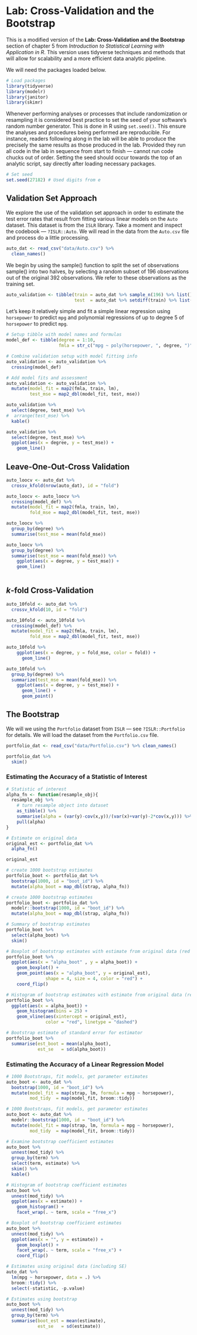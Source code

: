 # Lab: Cross-Validation and the Bootstrap

This is a modified version of the **Lab: Cross-Validation and the Bootstrap** section of chapter 5 from *Introduction to Statistical Learning with Application in R*. This version uses tidyverse techniques and methods that will allow for scalability and a more efficient data analytic pipeline.

We will need the packages loaded below.

```r
# Load packages
library(tidyverse)
library(modelr)
library(janitor)
library(skimr)
```

Whenever performing analyses or processes that include randomization or resampling it is considered best practice to set the seed of your software's random number generator. This is done in R using `set.seed()`. This ensure the analyses and procedures being performed are reproducible. For instance, readers following along in the lab will be able to produce the precisely the same results as those produced in the lab. Provided they run all code in the lab in sequence from start to finish --- cannot run code chucks out of order. Setting the seed should occur towards the top of an analytic script, say directly after loading necessary packages.

```r
# Set seed 
set.seed(27182) # Used digits from e
```

## Validation Set Approach

We explore the use of the validation set approach in order to estimate the test error rates that result from fitting various linear models on the `Auto` dataset. This dataset is from the `ISLR` library. Take a moment and inspect the codebook --- `?ISLR::Auto`. We will read in the data from the `Auto.csv` file and process do a little processing. 

```r
auto_dat <- read_csv("data/Auto.csv") %>% 
  clean_names()
```

We begin by using the sample() function to split the set of observations sample()
into two halves, by selecting a random subset of 196 observations out of the original 392 observations. We refer to these observations as the training set.

```r
auto_validation <- tibble(train = auto_dat %>% sample_n(196) %>% list(),
                          test  = auto_dat %>% setdiff(train) %>% list())
```

Let's keep it relatively simple and fit a simple linear regression using `horsepower` to predict `mpg` and polynomial regressions of up to degree 5 of `horsepower` to predict `mpg`. 

```r
# Setup tibble with model names and formulas
model_def <- tibble(degree = 1:10,
                    fmla = str_c("mpg ~ poly(horsepower, ", degree, ")"))

# Combine validation setup with model fitting info
auto_validation <- auto_validation %>% 
  crossing(model_def)

# Add model fits and assessment
auto_validation <- auto_validation %>% 
  mutate(model_fit = map2(fmla, train, lm),
         test_mse = map2_dbl(model_fit, test, mse))
```

```r
auto_validation %>% 
  select(degree, test_mse) %>% 
#  arrange(test_mse) %>% 
  kable()

auto_validation %>% 
  select(degree, test_mse) %>% 
  ggplot(aes(x = degree, y = test_mse)) +
    geom_line()
```


## Leave-One-Out-Cross Validation

```r
auto_loocv <- auto_dat %>% 
  crossv_kfold(nrow(auto_dat), id = "fold")

auto_loocv <- auto_loocv %>% 
  crossing(model_def) %>% 
  mutate(model_fit = map2(fmla, train, lm),
         fold_mse = map2_dbl(model_fit, test, mse))

auto_loocv %>% 
  group_by(degree) %>% 
  summarise(test_mse = mean(fold_mse))

auto_loocv %>% 
  group_by(degree) %>% 
  summarise(test_mse = mean(fold_mse)) %>% 
    ggplot(aes(x = degree, y = test_mse)) +
    geom_line()
  
```

## $k$-fold Cross-Validation

```r
auto_10fold <- auto_dat %>% 
  crossv_kfold(10, id = "fold")

auto_10fold <- auto_10fold %>% 
  crossing(model_def) %>% 
  mutate(model_fit = map2(fmla, train, lm),
         fold_mse = map2_dbl(model_fit, test, mse))

auto_10fold %>% 
    ggplot(aes(x = degree, y = fold_mse, color = fold)) +
      geom_line() 

auto_10fold %>% 
  group_by(degree) %>% 
  summarize(test_mse = mean(fold_mse)) %>%
    ggplot(aes(x = degree, y = test_mse)) +
      geom_line() +
      geom_point()
```

## The Bootstrap

We will we using the `Portfolio` dataset from `ISLR` --- see `?ISLR::Portfolio` for details. We will load the dataset from the `Portfolio.csv` file. 

```r
portfolio_dat <- read_csv("data/Portfolio.csv") %>% clean_names()
```

```r
portfolio_dat %>% 
  skim()
```

### Estimating the Accuracy of a Statistic of Interest


```r
# Statistic of interest
alpha_fn <- function(resample_obj){
  resample_obj %>% 
    # turn resample object into dataset
    as_tibble() %>% 
    summarise(alpha = (var(y)-cov(x,y))/(var(x)+var(y)-2*cov(x,y))) %>%
    pull(alpha)
}

# Estimate on original data
original_est <- portfolio_dat %>% 
  alpha_fn()

original_est
```

<!-- 
modelr must be specified in Rmarkdown for some reason
-->

```r
# create 1000 bootstrap estimates
portfolio_boot <- portfolio_dat %>% 
  bootstrap(1000, id = "boot_id") %>%  
  mutate(alpha_boot = map_dbl(strap, alpha_fn)) 
```


```r
# create 1000 bootstrap estimates
portfolio_boot <- portfolio_dat %>% 
  modelr::bootstrap(1000, id = "boot_id") %>%  
  mutate(alpha_boot = map_dbl(strap, alpha_fn)) 
```

```r
# Summary of bootstrap estimates
portfolio_boot %>% 
  select(alpha_boot) %>% 
  skim()
```

```r
# Boxplot of bootstrap estimates with estimate from original data (red X)
portfolio_boot %>% 
  ggplot(aes(x = "alpha_boot" , y = alpha_boot)) +
    geom_boxplot() +
    geom_point(aes(x = "alpha_boot", y = original_est), 
               shape = 4, size = 4, color = "red") +
    coord_flip() 
```

```r
# Histogram of bootstrap estimates with estimate from original data (red dashed line)
portfolio_boot %>% 
  ggplot(aes(x = alpha_boot)) +
    geom_histogram(bins = 25) +
    geom_vline(aes(xintercept = original_est),
               color = "red", linetype = "dashed")
```

```r
# Bootstrap estimate of standard error for estimator 
portfolio_boot %>% 
  summarise(est_boot = mean(alpha_boot),
            est_se   = sd(alpha_boot))
```


### Estimating the Accuracy of a Linear Regression Model

```r
# 1000 Bootstraps, fit models, get parameter estimates
auto_boot <- auto_dat %>% 
  bootstrap(1000, id = "boot_id") %>% 
  mutate(model_fit = map(strap, lm, formula = mpg ~ horsepower),
         mod_tidy  = map(model_fit, broom::tidy))
```

```r
# 1000 Bootstraps, fit models, get parameter estimates
auto_boot <- auto_dat %>% 
  modelr::bootstrap(1000, id = "boot_id") %>% 
  mutate(model_fit = map(strap, lm, formula = mpg ~ horsepower),
         mod_tidy  = map(model_fit, broom::tidy))
```

```r
# Examine bootstrap coefficient estimates
auto_boot %>% 
  unnest(mod_tidy) %>%
  group_by(term) %>% 
  select(term, estimate) %>% 
  skim() %>% 
  kable()
```

```r
# Histogram of bootstrap coefficient estimates
auto_boot %>% 
  unnest(mod_tidy) %>%
  ggplot(aes(x = estimate)) +
    geom_histogram() +
    facet_wrap(. ~ term, scale = "free_x")
```

```r
# Boxplot of bootstrap coefficient estimates
auto_boot %>% 
  unnest(mod_tidy) %>%
  ggplot(aes(x = "", y = estimate)) +
    geom_boxplot() +
    facet_wrap(. ~ term, scale = "free_x") +
    coord_flip()
```

```r
# Estimates using original data (including SE)
auto_dat %>% 
  lm(mpg ~ horsepower, data = .) %>% 
  broom::tidy() %>% 
  select(-statistic, -p.value)
```

```r
# Estimates using bootstrap 
auto_boot %>% 
  unnest(mod_tidy) %>% 
  group_by(term) %>% 
  summarise(boot_est = mean(estimate),
            est_se   = sd(estimate))
```